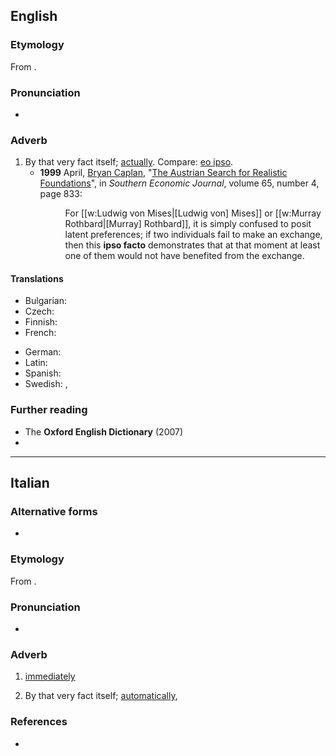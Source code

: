 ==English==

===Etymology===
From {{etyl|la|en}} {{m|la|[[ipsō]] [[factō]]||by the same fact}}.

===Pronunciation===
* {{a|RP}} {{IPA|en|/ˌɪpsəʊ ˈfæktəʊ/}}

===Adverb===
{{en-adv|-|head=ipso facto}}

# By that very fact itself; [[actually]]. Compare: [[eo ipso]].
#* '''1999''' April, [[w:Bryan Caplan|Bryan Caplan]], "[http://www.jstor.org/stable/1061278 The Austrian Search for Realistic Foundations]", in ''Southern Economic Journal'', volume 65, number 4, page 833:
#*: For [[w:Ludwig von Mises|[Ludwig von] Mises]] or [[w:Murray Rothbard|[Murray] Rothbard]], it is simply confused to posit latent preferences; if two individuals fail to make an exchange, then this '''ipso facto''' demonstrates that at that moment at least one of them would not have benefited from the exchange.

====Translations====
{{trans-top|By that fact}}
* Bulgarian: {{t|bg|са́мо по се́бе си}}
* Czech: {{t|cs|samo o sobě}}
* Finnish: {{t|fi|itsessään}}
* French: {{t+|fr|ipso facto}}
{{trans-mid}}
* German: {{t+|de|ipso facto}}
* Latin: {{t|la|ipso facto}}
* Spanish: {{t+|es|ipso facto}}
* Swedish: {{t|sv|ipso facto}}, {{t|sv|genom sakens natur}}
{{trans-bottom}}

===Further reading===
* The '''Oxford English Dictionary''' (2007)
* {{R:OneLook}}

----

==Italian==

===Alternative forms===
* {{alter|it|issofatto||vernacular}}

===Etymology===
From {{der|it|la|[[ipse|ipsō]] [[factus|factō]]}}.

===Pronunciation===
* {{it-IPA|ipsofàcto}}

===Adverb===
{{it-adv|head=ipso facto}}

# [[immediately]]
#: {{ux|it|lo cacciò '''ipso facto''' da casa sua|inline=1|he '''immediately''' kicked him out of his house}}
#: {{syn|it|immediatamente|issofatto|subito}}
# {{lb|it|chiefly|_|legal}} By that very fact itself; [[automatically]], {{l|en|ipso facto}}
#: {{syn|it|automaticamente}}

===References===
* {{R:it:Trec|ipso-facto|ipso facto}}